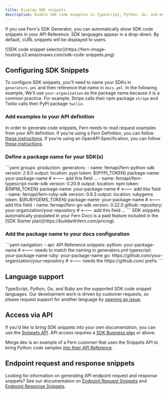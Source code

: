 ```yaml
---
title: Display SDK snippets
description: Enable SDK code examples in TypeScript, Python, Go, and more from the request and response examples documented in your API definition. Once enabled, Fern Docs will automatically populate the snippets within your API Reference.
---
```


If you use Fern's SDK Generator, you can automatically show SDK code snippets in your API Reference. SDK languages appear in a drop-down. By default, cURL snippets will be displayed to users.

<Frame>
![SDK code snippet selector](https://fern-image-hosting.s3.amazonaws.com/sdk-code-snippets.png)
</Frame>

## Configuring SDK Snippets

To configure SDK snippets, you'll need to name your SDKs in `generators.yml` and then reference that name in `docs.yml`. In the following example, We'll use `your-organization` as the package name because it is a common practice. For example, Stripe calls their npm package `stripe` and Twilio calls their PyPI package `twilio`.

### Add examples to your API definition

In order to generate code snippets, Fern needs to read request examples from your API definition. If you're using a Fern Definition, you can follow [these instructions](/learn/api-definition/fern/examples). If you're using an OpenAPI Specification, you can follow [these instructions](https://swagger.io/docs/specification/adding-examples/).

### Define a package name for your SDK(s)

<CodeBlock title="generators.yml">
```yaml
groups:
  production:
    generators:
      - name: fernapi/fern-python-sdk
        version: 2.8.0
        output:
          location: pypi
          token: ${PYPI_TOKEN}
          package-name: your-package-name # <--- add this field
        ...
     - name: fernapi/fern-typescript-node-sdk
        version: 0.20.9
        output:
          location: npm
          token: ${NPM_TOKEN}
          package-name: your-package-name # <--- add this field
     - name: fernapi/fern-ruby-sdk
        version: 0.6.3
        output:
          location: rubygems
          token: ${RUBYGEMS_TOKEN}
          package-name: your-package-name # <--- add this field
     - name: fernapi/fern-go-sdk
        version: 0.22.0
        github:
          repository: your-organization/your-repository # <--- add this field
        ...        
```
</CodeBlock>

<Callout intent='info'>
  SDK snippets automatically populated in your Fern Docs is a paid feature included
  in the [SDK Starter plan](https://buildwithfern.com/pricing).
</Callout>

### Add the package name to your docs configuration

<CodeBlock title="docs.yml">
```yaml 
navigation:
  - api: API Reference
    snippets:
      python: your-package-name  # <--- needs to match the naming in generators.yml
      typescript: your-package-name
      ruby: your-package-name
      go: https://github.com/your-organization/your-repository # <--- needs the https://github.com/ prefix
```
</CodeBlock>

## Language support

TypeScript, Python, Go, and Ruby are the supported SDK code snippet languages. Our development work is driven by customer requests, so please request support for another language by [opening an issue](https://github.com/fern-api/fern/issues/new/choose).

## Access via API

If you'd like to bring SDK snippets into your own documentation, you can use the [Snippets API](/learn/cli-api/api-reference/snippets/get). API access requires a [SDK Business plan](https://buildwithfern.com/pricing) or above.

Merge.dev is an example of a Fern customer that uses the Snippets API to bring Python code samples [into their API Reference](https://docs.merge.dev/hris/employees/#employees_list).

## Endpoint request and response snippets

Looking for information on generating API endpoint request and response snippets? See our documentation on [Endpoint Request Snippets](/learn/docs/components/request-snippet) and [Endpoint Response Snippets](/learn/docs/components/response-snippet).
